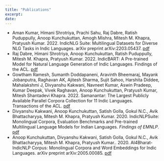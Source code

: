 ```yaml
---
title: "Publications"
excerpt:
date:
---
```


* Aman Kumar, Himani Shrotriya, Prachi Sahu, Raj Dabre, Ratish Puduppully, Anoop Kunchukuttan, Amogh Mishra, Mitesh M. Khapra, Pratyush Kumar. 2022. IndicNLG Suite: Multilingual Datasets for Diverse NLG Tasks in Indic Languages. arXiv preprint arXiv:2203.05437. [pdf](https://arxiv.org/abs/2203.05437)
* Raj Dabre, Himani Shrotriya, Anoop Kunchukuttan, Ratish Puduppully, Mitesh M. Khapra, Pratyush Kumar. 2022. IndicBART: A Pre-trained Model for Natural Language Generation of Indic Languages. Findings of the ACL. [pdf](https://arxiv.org/abs/2109.02903)
* Gowtham Ramesh, Sumanth Doddapaneni, Aravinth Bheemaraj, Mayank Jobanputra, Raghavan AK, Ajitesh Sharma, Sujit Sahoo, Harshita Diddee, Mahalakshmi J, Divyanshu Kakwani, Navneet Kumar, Aswin Pradeep, Kumar Deepak, Vivek Raghavan, Anoop Kunchukuttan, Pratyush Kumar, Mitesh Shantadevi Khapra. 2022. Samanantar: The Largest Publicly Available Parallel Corpora Collection for 11 Indic Languages. Transactions of the ACL. [pdf](https://arxiv.org/abs/2104.05596)
* Divyanshu Kakwani, Anoop Kunchukuttan, Satish Golla, Gokul N.C., Avik Bhattacharyya,  Mitesh M. Khapra, Pratyush Kumar. 2020. IndicNLPSuite: Monolingual Corpora, Evaluation Benchmarks and Pre-trained Multilingual Language Models for Indian Languages. *Findings of EMNLP*. [pdf](https://indicnlp.ai4bharat.org/papers/arxiv2020_indicnlp_corpus.pdf)
* Anoop Kunchukuttan, Divyanshu Kakwani, Satish Golla, Gokul N.C., Avik Bhattacharyya,  Mitesh M. Khapra, Pratyush Kumar.. 2020. AI4Bharat-IndicNLP Corpus: Monolingual Corpora and Word Embeddings for Indic Languages. arXiv preprint arXiv:2005.00085. [pdf](https://arxiv.org/pdf/2005.00085.pdf) 
